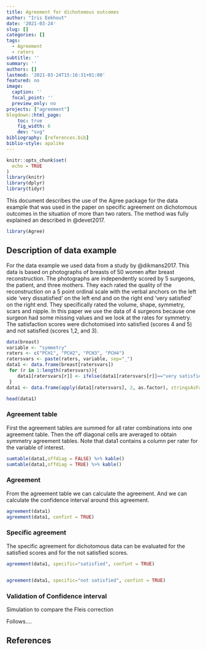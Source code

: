 ```yaml
---
title: Agreement for dichotomous outcomes
author: "Iris Eekhout"
date: '2021-03-24'
slug: []
categories: []
tags:
  - Agreement
  - raters
subtitle: ''
summary: ''
authors: []
lastmod: '2021-03-24T15:16:31+01:00'
featured: no
image:
  caption: ''
  focal_point: ''
  preview_only: no
projects: ["agreement"]
blogdown::html_page:
    toc: true
    fig_width: 6
    dev: "svg"
bibliography: [references.bib]
biblio-style: apalike
---
```


```r
knitr::opts_chunk$set(
  echo = TRUE
)
library(knitr)
library(dplyr)
library(tidyr)
```

This document describes the use of the Agree package for the data example that was used in the paper on specific agreement on dichotomous outcomes in the situation of more than two raters. The method was fully explained an described in @devet2017.

```r
library(Agree)

```

## Description of data example
For the data example we used data from a study by @dikmans2017. This data is based on photographs of breasts of 50 women after breast reconstruction. The photographs are  independently scored by 5 surgeons, the patient, and three mothers. They each rated the quality of the reconstruction on a 5 point ordinal scale with the verbal anchors on the left side ‘very dissatisfied’ on the left end and on the right end ‘very satisfied’ on the right end. They specifically rated the volume, shape, symmetry, scars and nipple. In this paper we use the data of 4 surgeons because one surgeon had some missing values and we look at the rates for symmetry. The satisfaction scores were dichotomised into satisfied (scores 4 and 5) and not satisfied (scores 1,2, and 3).

```r
data(breast)
variable <- "symmetry"
raters <- c("PCH1", "PCH2", "PCH3", "PCH4")
ratersvars <- paste(raters, variable, sep="_")
data1 <- data.frame(breast[ratersvars])
 for (r in 1:length(ratersvars)){
    data1[ratersvars[r]] <- ifelse(data1[ratersvars[r]]=="very satisfied"|data1[ratersvars[r]]=="satisfied","satisfied","not satisfied")
 }
data1 <- data.frame(apply(data1[ratersvars], 2, as.factor), stringsAsFactors = TRUE)

head(data1)

```

### Agreement table
First the agreement tables are summed for all rater combinations into one agreement table. Then the off diagonal cells are averaged to obtain symmetry agreement tables. Note that data1 contains a column per rater for the variable of interest.

```r
sumtable(data1,offdiag = FALSE) %>% kable()
sumtable(data1,offdiag = TRUE) %>% kable()
```

### Agreement
From the agreement table we can calculate the agreement. And we can calculate the confidence interval around this agreement.
```r
agreement(data1)
agreement(data1, confint = TRUE)

```


### Specific agreement
The specific agreement for dichotomous data can be evaluated for the satisfied scores and for the not satisfied scores. 
```r
agreement(data1, specific="satisfied", confint = TRUE)


agreement(data1, specific="not satisfied", confint = TRUE)

```

### Validation of Confidence interval
Simulation to compare the Fleis correction

Follows....

## References

